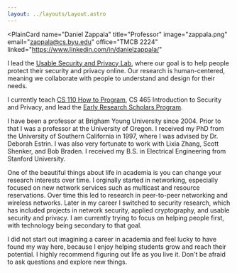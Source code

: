 ```yaml
---
layout: ../layouts/Layout.astro
---
```



<PlainCard
  name="Daniel Zappala"
  title="Professor"
  image="zappala.png"
  email="zappala@cs.byu.edu"
  office="TMCB 2224"
  linked="https://www.linkedin.com/in/danielzappala/"
></PlainCard>

I lead the [Usable Security and Privacy Lab](https://internet.byu.edu), where
our goal is to help people protect their security and privacy online. Our
research is human-centered, meaning we collaborate with people to understand and
design for their needs.

I currently teach [CS 110 How to Program](https://byucs110.org/), CS 465
Introduction to Security and Privacy, and lead the
[Early Research Scholars Program](https://ersp.byu.edu/).

I have been a professor at Brigham Young University since 2004. Prior to that I
was a professor at the University of Oregon. I received my PhD from the
University of Southern California in 1997, where I was advised by Dr. Deborah
Estrin. I was also very fortunate to work with Lixia Zhang, Scott Shenker, and
Bob Braden. I received my B.S. in Electrical Engineering from Stanford
University.

One of the beautiful things about life in academia is you can change your
research interests over time. I orginally started in networking, especially
focused on new network services such as multicast and resource reservations.
Over time this led to research in peer-to-peer networking and wireless networks.
Later in my career I switched to security research, which has included projects
in network security, applied cryptography, and usable security and privacy. I am
currently trying to focus on helping people first, with technology being
secondary to that goal.

I did not start out imagining a career in academia and feel lucky to have found
my way here, because I enjoy helping students grow and reach their potential. I
highly recommend figuring out life as you live it. Don't be afraid to ask
questions and explore new things.

